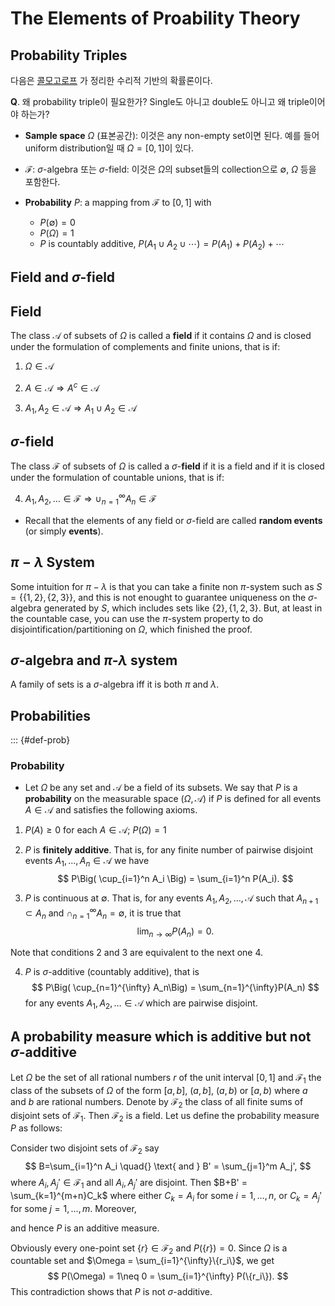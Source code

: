 # The Elements of Proability Theory {.prob}



## Probability Triples

<!--
Rigorous 2.1
-->

다음은 [콜모고로프](https://en.wikipedia.org/wiki/Andrey_Kolmogorov) 가 정리한 수리적 기반의 확률론이다.

**Q**. 왜 probability triple이 필요한가? Single도 아니고 double도 아니고 왜 triple이어야 하는가?

-   **Sample space** $\Omega$ (표본공간): 이것은 any non-empty set이면 된다. 예를 들어 uniform distribution일 때 $\Omega = [0,1]$이 있다.

- $\mathcal{F}$: $\sigma$-algebra 또는 $\sigma$-field: 이것은 $\Omega$의 subset들의 collection으로 $\emptyset$, $\Omega$ 등을 포함한다.

- **Probability** $P$: a mapping from $\mathcal{F}$ to $[0,1]$ with
  + $P(\emptyset)=0$
  + $P(\Omega)=1$
  + $P$ is countably additive, $P(A_1 \cup A_2 \cup \cdots) = P(A_1) + P(A_2) + \cdots$

## Field and $\sigma$-field

```{=html}
<!--
Counterexamples in Probability
00
-->
```
::: {#def-field}
## Field

The class $\mathcal{A}$ of subsets of $\Omega$ is called a **field** if it contains $\Omega$ and is closed under the formulation of complements and finite unions, that is if:

1.  $\Omega \in \mathcal{A}$

2.  $A\in\mathcal{A} \Longrightarrow A^c \in \mathcal{A}$

3.  $A_1, A_2 \in \mathcal{A} \Longrightarrow A_1 \cup A_2 \in \mathcal{A}$
:::

::: {#def-sigmafield}
## $\sigma$-field

The class $\mathcal{F}$ of subsets of $\Omega$ is called a $\sigma$-**field** if it is a field and if it is closed under the formulation of countable unions, that is if:

4.  $A_1, A_2, \ldots \in \mathcal{F} \Longrightarrow \cup_{n=1}^{\infty} A_n \in \mathcal{F}$
:::

-   Recall that the elements of any field or $\sigma$-field are called **random events** (or simply **events**).

## $\pi-\lambda$ System

<!--
https://www.ekzhang.com/assets/pdf/Stat_210_Notes.pdf
-->

Some intuition for $\pi-\lambda$ is that you can take a finite non $\pi$-system such as $S = \{\{1,2\},\{2,3\}\}$, and this is not enought to guarantee uniqueness on the $\sigma$-algebra generated by $S$, which includes sets like $\{2\}, \{1,2,3\}$. But, at least in the countable case, you can use the $\pi$-system property to do disjointification/partitioning on $\Omega$, which finished the proof.

::: {#lem-pilambda}
## $\sigma$-algebra and $\pi$-$\lambda$ system

A family of sets is a $\sigma$-algebra iff it is both $\pi$ and $\lambda$.
:::


## Probabilities

```{=html}
<!--
Counterexample section 2
-->
```
::: {#def-prob}

### Probability

-   Let $\Omega$ be any set and $\mathcal{A}$ be a field of its subsets. We say that $P$ is a **probability** on the measurable space $(\Omega, \mathcal{A})$ if $P$ is defined for all events $A\in\mathcal{A}$ and satisfies the following axioms.

1.  $P(A)\geq 0$ for each $A\in \mathcal{A}$; $P(\Omega)=1$

2.  $P$ is **finitely additive**. That is, for any finite number of pairwise disjoint events $A_1, \ldots, A_n \in \mathcal{A}$ we have $$
    P\Big( \cup_{i=1}^n A_i \Big) = \sum_{i=1}^n P(A_i).
    $$

3.  $P$ is continuous at $\emptyset$. That is, for any events $A_1, A_2, \ldots, \mathcal{A}$ such that $A_{n+1} \subset A_n$ and $\cap_{n=1}^{\infty}A_n = \emptyset$, it is true that $$
    \lim_{n\rightarrow \infty}P(A_n) = 0.
    $$

Note that conditions 2 and 3 are equivalent to the next one 4.

4.  $P$ is $\sigma$-additive (countably additive), that is $$
    P\Big( \cup_{n=1}^{\infty} A_n\Big) = \sum_{n=1}^{\infty}P(A_n)
    $$ for any events $A_1, A_2, \ldots \in \mathcal{A}$ which are pairwise disjoint.

::: {#exm-countersigmaadditive}
## A probability measure which is additive but not $\sigma$-additive

Let $\Omega$ be the set of all rational numbers $r$ of the unit interval $[0,1]$ and $\mathcal{F}_1$ the class of the subsets of $\Omega$ of the form $[a,b]$, $(a,b]$, $(a,b)$ or $[a,b)$ where $a$ and $b$ are rational numbers. Denote by $\mathcal{F}_2$ the class of all finite sums of disjoint sets of $\mathcal{F}_1$. Then $\mathcal{F}_2$ is a field. Let us define the probability measure $P$ as follows: \begin{align*}
P(A) &= b-a, \quad{} \text{if } A \in \mathcal{F}_1,\\
P(B) &= \sum_{i=1}^n P(A_i), \quad{} \text{if } B\in \mathcal{F}_2, \text{ that is, } B=\sum_{i=1}^n A_i, A_i \in \mathcal{F}_1.
\end{align*}

Consider two disjoint sets of $\mathcal{F}_2$ say $$
B=\sum_{i=1}^n A_i \quad{} \text{ and } B' = \sum_{j=1}^m A_j',
$$ where $A_i, A_j' \in \mathcal{F}_1$ and all $A_i, A_j'$ are disjoint. Then $B+B' = \sum_{k=1}^{m+n}C_k$ where either $C_k = A_i$ for some $i=1, \ldots, n$, or $C_k = A_j'$ for some $j=1, \ldots, m$. Moreover, \begin{align*}
P(B+B')&= P\Big( \sum_k C_k \Big) = \sum_k P(C_k) = \sum_{i,j}(P(A_i) + P(A_j'))\\
&= P(A_i) + \sum_{j} P(A_j') = P(B) + P(B').
\end{align*}

and hence $P$ is an additive measure.

Obviously every one-point set $\{r\}\in\mathcal{F}_2$ and $P(\{r\}) = 0$. Since $\Omega$ is a countable set and $\Omega = \sum_{i=1}^{\infty}\{r_i\}$, we get $$
P(\Omega) = 1\neq 0 = \sum_{i=1}^{\infty} P(\{r_i\}).
$$ This contradiction shows that $P$ is not $\sigma$-additive.
:::
